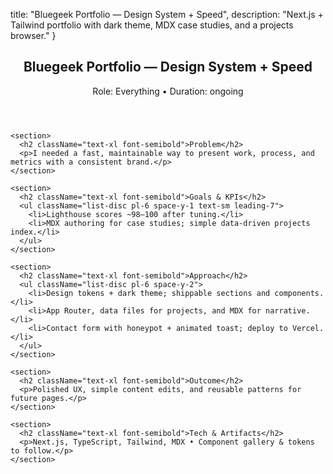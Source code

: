   title: "Bluegeek Portfolio — Design System + Speed",
  description: "Next.js + Tailwind portfolio with dark theme, MDX case studies, and a projects browser."
}

<main className="min-h-screen bg-background text-foreground">
  <article className="mx-auto max-w-3xl px-6 py-12 space-y-8">
    <header>
      <h1 className="text-3xl md:text-4xl font-bold">Bluegeek Portfolio — Design System + Speed</h1>
      <p className="text-sm text-muted">Role: Everything • Duration: ongoing</p>
    </header>

    <section>
      <h2 className="text-xl font-semibold">Problem</h2>
      <p>I needed a fast, maintainable way to present work, process, and metrics with a consistent brand.</p>
    </section>

    <section>
      <h2 className="text-xl font-semibold">Goals & KPIs</h2>
      <ul className="list-disc pl-6 space-y-1 text-sm leading-7">
        <li>Lighthouse scores ~98–100 after tuning.</li>
        <li>MDX authoring for case studies; simple data-driven projects index.</li>
      </ul>
    </section>

    <section>
      <h2 className="text-xl font-semibold">Approach</h2>
      <ul className="list-disc pl-6 space-y-2">
        <li>Design tokens + dark theme; shippable sections and components.</li>
        <li>App Router, data files for projects, and MDX for narrative.</li>
        <li>Contact form with honeypot + animated toast; deploy to Vercel.</li>
      </ul>
    </section>

    <section>
      <h2 className="text-xl font-semibold">Outcome</h2>
      <p>Polished UX, simple content edits, and reusable patterns for future pages.</p>
    </section>

    <section>
      <h2 className="text-xl font-semibold">Tech & Artifacts</h2>
      <p>Next.js, TypeScript, Tailwind, MDX • Component gallery & tokens to follow.</p>
    </section>
  </article>
</main>
